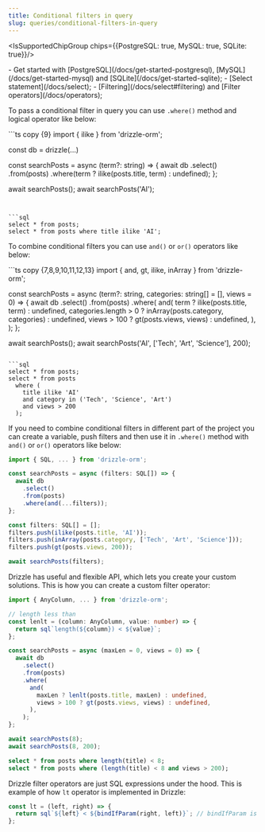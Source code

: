 ```yaml
---
title: Conditional filters in query
slug: queries/conditional-filters-in-query
---
```


<IsSupportedChipGroup chips={{PostgreSQL: true, MySQL: true, SQLite: true}}/>

<Prerequisites>
- Get started with [PostgreSQL](/docs/get-started-postgresql), [MySQL](/docs/get-started-mysql) and [SQLite](/docs/get-started-sqlite);
- [Select statement](/docs/select);
- [Filtering](/docs/select#filtering) and [Filter operators](/docs/operators);
</Prerequisites>

To pass a conditional filter in query you can use `.where()` method and logical operator like below:

<Section>
```ts copy {9}
import { ilike } from 'drizzle-orm';

const db = drizzle(...)

const searchPosts = async (term?: string) => {
  await db
    .select()
    .from(posts)
    .where(term ? ilike(posts.title, term) : undefined);
};

await searchPosts();
await searchPosts('AI');
```


```sql
select * from posts;
select * from posts where title ilike 'AI';
```
</Section>

To combine conditional filters you can use `and()` or `or()` operators like below:

<Section>
```ts copy {7,8,9,10,11,12,13}
import { and, gt, ilike, inArray } from 'drizzle-orm';

const searchPosts = async (term?: string, categories: string[] = [], views = 0) => {
  await db
    .select()
    .from(posts)
    .where(
      and(
        term ? ilike(posts.title, term) : undefined,
        categories.length > 0 ? inArray(posts.category, categories) : undefined,
        views > 100 ? gt(posts.views, views) : undefined,
      ),
    );
};

await searchPosts();
await searchPosts('AI', ['Tech', 'Art', 'Science'], 200);
```

```sql
select * from posts;
select * from posts
  where (
    title ilike 'AI'
    and category in ('Tech', 'Science', 'Art')
    and views > 200
  );
```
</Section>

If you need to combine conditional filters in different part of the project you can create a variable, push filters and then use it in `.where()` method with `and()` or `or()` operators like below:

```ts copy {7,10}
import { SQL, ... } from 'drizzle-orm';

const searchPosts = async (filters: SQL[]) => {
  await db
    .select()
    .from(posts)
    .where(and(...filters));
};

const filters: SQL[] = [];
filters.push(ilike(posts.title, 'AI'));
filters.push(inArray(posts.category, ['Tech', 'Art', 'Science']));
filters.push(gt(posts.views, 200));

await searchPosts(filters);
```

Drizzle has useful and flexible API, which lets you create your custom solutions. This is how you can create a custom filter operator:

<Section>

```ts copy {5,14}
import { AnyColumn, ... } from 'drizzle-orm';

// length less than
const lenlt = (column: AnyColumn, value: number) => {
  return sql`length(${column}) < ${value}`;
};

const searchPosts = async (maxLen = 0, views = 0) => {
  await db
    .select()
    .from(posts)
    .where(
      and(
        maxLen ? lenlt(posts.title, maxLen) : undefined,
        views > 100 ? gt(posts.views, views) : undefined,
      ),
    );
};

await searchPosts(8);
await searchPosts(8, 200);
```

```sql
select * from posts where length(title) < 8;
select * from posts where (length(title) < 8 and views > 200);
```
</Section>

Drizzle filter operators are just SQL expressions under the hood. This is example of how `lt` operator is implemented in Drizzle:

```js
const lt = (left, right) => {
  return sql`${left} < ${bindIfParam(right, left)}`; // bindIfParam is internal magic function
};
```

